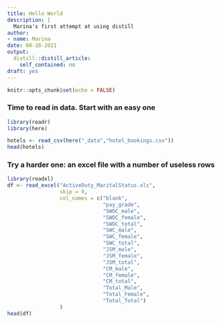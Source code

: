 ```yaml
---
title: Hello World
description: |
  Marina's first attempt at using distill
author:
- name: Marina
date: 08-10-2021
output:
  distill::distill_article:
    self_contained: no
draft: yes
---
```



```r
knitr::opts_chunk$set(echo = FALSE)
```

### Time to read in data. Start with an easy one
```r
library(readr)
library(here)
```

```r
hotels <- read_csv(here("_data","hotel_bookings.csv"))
head(hotels)
```

### Try a harder one: an excel file with a number of useless rows
```r
library(readxl)
df <- read_excel("ActiveDuty_MaritalStatus.xls",
                 skip = 9,
                 col_names = c("blank",
                               "pay_grade",
                               "SWOC_male",
                               "SWOC_female",
                               "SWOC_total",
                               "SWC_male",
                               "SWC_female",
                               "SWC_total",
                               "JSM_male",
                               "JSM_female",
                               "JSM_total",
                               "CM_male",
                               "CM_female",
                               "CM_total",
                               "Total_Male",
                               "Total_Female",
                               "Total_Total")
                 )
head(df)
```


